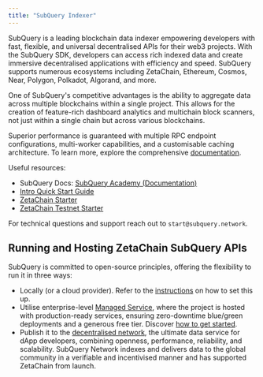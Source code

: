 ```yaml
---
title: "SubQuery Indexer"
---
```


SubQuery is a leading blockchain data indexer empowering developers with fast, flexible, and universal decentralised APIs for their web3 projects. With the SubQuery SDK, developers can access rich indexed data and create immersive decentralised applications with efficiency and speed. SubQuery supports numerous ecosystems including ZetaChain, Ethereum, Cosmos, Near, Polygon, Polkadot, Algorand, and more.

One of SubQuery's competitive advantages is the ability to aggregate data across multiple blockchains within a single project. This allows for the creation of feature-rich dashboard analytics and multichain block scanners, not just within a single chain but across various blockchains.

Superior performance is guaranteed with multiple RPC endpoint configurations, multi-worker capabilities, and a customisable caching architecture. To learn more, explore the comprehensive [documentation](https://academy.subquery.network/).

Useful resources:

- SubQuery Docs: [SubQuery Academy (Documentation)](https://academy.subquery.network/)
- [Intro Quick Start Guide](https://academy.subquery.network/quickstart/quickstart.html)
- [ZetaChain Starter](https://github.com/subquery/ethereum-subql-starter/tree/main/Zetachain/zetachain-starter)
- [ZetaChain Testnet Starter](https://github.com/subquery/ethereum-subql-starter/tree/main/Zetachain/zetachain-testnet-starter)

For technical questions and support reach out to `start@subquery.network`.

## Running and Hosting ZetaChain SubQuery APIs

SubQuery is committed to open-source principles, offering the flexibility to run it in three ways:

- Locally (or a cloud provider). Refer to the [instructions](https://academy.subquery.network/run_publish/run.html) on how to set this up.
- Utilise enterprise-level [Managed Service](https://managedservice.subquery.network/), where the project is hosted with production-ready services, ensuring zero-downtime blue/green deployments and a generous free tier. Discover [how to get started](https://academy.subquery.network/run_publish/publish.html).
- Publish it to the [decentralised network](https://subquery.network/network), the ultimate data service for dApp developers, combining openness, performance, reliability, and scalability. SubQuery Network indexes and delivers data to the global community in a verifiable and incentivised manner and has supported ZetaChain from launch.